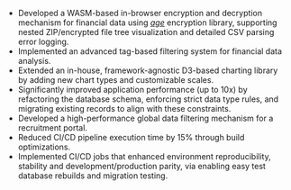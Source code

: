 

- Developed a WASM-based in-browser encryption and decryption mechanism for financial data using [*age*](https://github.com/FiloSottile/age) encryption library, supporting nested ZIP/encrypted file tree visualization and detailed CSV parsing error logging.
- Implemented an advanced tag-based filtering system for financial data analysis.
- Extended an in-house, framework-agnostic D3-based charting library by adding new chart types and customizable scales.
- Significantly improved application performance (up to 10x) by refactoring the database schema, enforcing strict data type rules, and migrating existing records to align with these constraints.
- Developed a high-performance global data filtering mechanism for a recruitment portal.
- Reduced CI/CD pipeline execution time by 15% through build optimizations.
- Implemented CI/CD jobs that enhanced environment reproducibility, stability and development/production parity, via enabling easy test database rebuilds and migration testing.